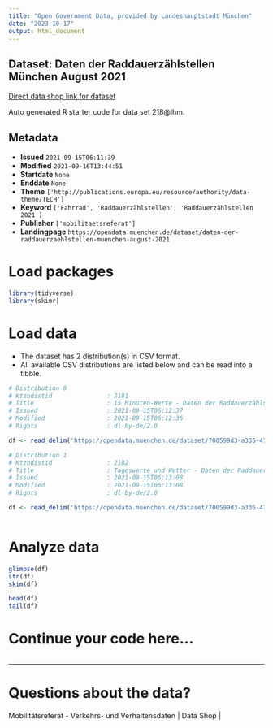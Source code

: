 ```yaml
---
title: "Open Government Data, provided by Landeshauptstadt München"
date: "2023-10-17"
output: html_document
---
```


## Dataset: Daten der Raddauerzählstellen München August 2021

[Direct data shop link for dataset](https://opendata.muenchen.de/dataset/daten-der-raddauerzaehlstellen-muenchen-august-2021)

Auto generated R starter code for data set 218@lhm.

## Metadata

- **Issued** `2021-09-15T06:11:39`
- **Modified** `2021-09-16T13:44:51`
- **Startdate** `None`
- **Enddate** `None`
- **Theme** `['http://publications.europa.eu/resource/authority/data-theme/TECH']`
- **Keyword** `['Fahrrad', 'Raddauerzählstellen', 'Raddauerzählstellen 2021']`
- **Publisher** `['mobilitaetsreferat']`
- **Landingpage** `https://opendata.muenchen.de/dataset/daten-der-raddauerzaehlstellen-muenchen-august-2021`


# Load packages

```r

library(tidyverse)
library(skimr)

```

# Load data

-   The dataset has 2 distribution(s) in CSV format.
-   All available CSV distributions are listed below and can be read into a tibble.

```r

# Distribution 0
# Ktzhdistid               : 2181
# Title                    : 15 Minuten-Werte - Daten der Raddauerzählstellen München August 2021
# Issued                   : 2021-09-15T06:12:37
# Modified                 : 2021-09-15T06:12:36
# Rights                   : dl-by-de/2.0

df <- read_delim('https://opendata.muenchen.de/dataset/700599d3-a336-47e3-8abd-64168f1b49fc/resource/ba2db7af-bfdb-489a-bf41-5f46017febd3/download/rad_2021_08_15min.csv')

# Distribution 1
# Ktzhdistid               : 2182
# Title                    : Tageswerte und Wetter - Daten der Raddauerzählstellen München August 2021
# Issued                   : 2021-09-15T06:13:08
# Modified                 : 2021-09-15T06:13:08
# Rights                   : dl-by-de/2.0

df <- read_delim('https://opendata.muenchen.de/dataset/700599d3-a336-47e3-8abd-64168f1b49fc/resource/3c09982b-bdd8-41b0-a4aa-922adf888a8a/download/rad_2021_08_tage.csv')



```

# Analyze data

```r

glimpse(df)
str(df)
skim(df)

head(df)
tail(df)

```

# Continue your code here...

```r

```

------------------------------------------------------------------------

# Questions about the data?

Mobilitätsreferat - Verkehrs- und Verhaltensdaten | Data Shop | 
